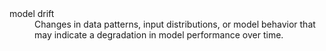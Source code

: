 model drift  
: Changes in data patterns, input distributions, or model behavior that may indicate a degradation in model performance over time.
